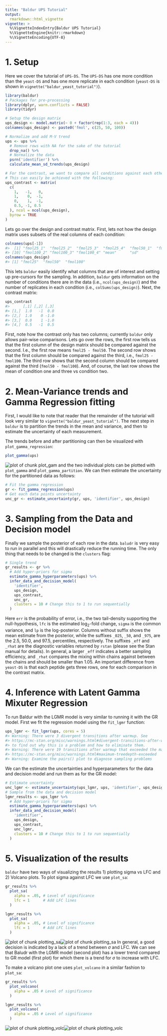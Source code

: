 ```yaml
---
title: "Baldur UPS Tutorial"
output:
  rmarkdown::html_vignette
vignette: >
  %\VignetteIndexEntry{Baldur UPS Tutorial}
  %\VignetteEngine{knitr::rmarkdown}
  %\VignetteEncoding{UTF-8}
---
```



# 1. Setup
Here we cover the tutorial of `UPS-DS`.
The `UPS-DS` has one more condition than the `yeast-DS` and has one more replicate in each condition (`yeast-DS` is shown in `vignette("baldur_yeast_tutorial")`).

```r
library(baldur)
# Packages for pre-processing
library(dplyr, warn.conflicts = FALSE)
library(tidyr)

# Setup the design matrix
ups_design <- model.matrix(~ 0 + factor(rep(1:3, each = 4)))
colnames(ups_design) <- paste0('fmol', c(25, 50, 100))

# Normalize and add M-V trend
ups <- ups %>%
  # Remove rows with NA for the sake of the tutorial
  drop_na() %>%
  # Normalize the data
  psrn('identifier') %>%
  calculate_mean_sd_trends(ups_design)

# For the contrast, we want to compare all conditions against each other, and in addtion, suppose we would like to know the difference between the mean of condition 1 and 3 against 2 ([fmol25 + fmol100]/2 - fmol50).
# This can easily be achieved with the following:
ups_contrast <- matrix(
  c(
    1,   -1,   0,
    1,    0,  -1,
    0,    1,  -1,
    0.5, -1, 0.5
  ), ncol = ncol(ups_design),
  byrow = TRUE
)
```
Lets go over the design and contrast matrix.
First, lets not how the design matrix uses subsets of the real columns of each condition:

```r
colnames(ups[-1])
#>  [1] "fmol25_1"  "fmol25_2"  "fmol25_3"  "fmol25_4"  "fmol50_1"  "fmol50_2"  "fmol50_3"  "fmol50_4"  "fmol100_1"
#> [10] "fmol100_2" "fmol100_3" "fmol100_4" "mean"      "sd"
colnames(ups_design)
#> [1] "fmol25"  "fmol50"  "fmol100"
```
This lets `baldur` easily identify what columns that are of interest and setting up pre-cursors for the sampling.
In addition, `baldur` gets information on the number of conditions there are in the data (i.e., `ncol(ups_design)`) and the number of replicates in each condition (i.e., `colSums(ups_design)`).
Next, the contrast matrix:

```r
ups_contrast
#>      [,1] [,2] [,3]
#> [1,]  1.0   -1  0.0
#> [2,]  1.0    0 -1.0
#> [3,]  0.0    1 -1.0
#> [4,]  0.5   -1  0.5
```
First, note how the contrast only has two columns; currently `baldur` only allows pair-wise comparisons.
Lets go over the rows, the first row tells us that the first column of the design matrix should be compared against the second.
I.e., the first row means `fmol25 - fmol50`.
The second row shows that the first column should be compared against the third, i.e., `fmol25 - fmol100`.
The third row shows that the second column should be compared against the third (`fmol50 - fmol100`).
And, of course, the last row shows the mean of condition one and three vs condition two.

# 2. Mean-Variance trends and Gamma Regression fitting
First, I would like to note that reader that the remainder of the tutorial will look very similar to `vignette("baldur_yeast_tutorial")`.
The next step in `baldur` is to partition the trends in the mean and variance, and then to estimate the uncertainty of each measurement.

The trends before and after partitioning can then be visualized with `plot_gamma_regression`:

```r
plot_gamma(ups)
```

![plot of chunk plot_gam](plot_gam-1.png)
and the two individual plots can be plotted with `plot_gamma` and `plot_gamma_partition`.
We can then estimate the uncertainty for the partitioned data as follows:

```r
# Fit the gamma regression
gr <- fit_gamma_regression(ups)
# Get each data points uncertainty
unc_gr <- estimate_uncertainty(gr, ups, 'identifier', ups_design)
```

# 3. Sampling from the Data and Decision model
Finally we sample the posterior of each row in the data.
`baludr` is very easy to run in parallel and this will drastically reduce the running time.
The only thing that needs to be changed is the `clusters` flag:

```r
# Single trend
gr_results <- gr %>%
  # Add hyper-priors for sigma
  estimate_gamma_hyperparameters(ups) %>%
  infer_data_and_decision_model(
    'identifier',
    ups_design,
    ups_contrast,
    unc_gr,
    clusters = 10 # Change this to 1 to run sequentially
  )
```
Here `err` is the probability of error, i.e., the two tail-density supporting the null-hypothesis, `lfc` is the estimated log$_2$-fold change, `sigma` is the common variance, and `lp` is the log-posterior.
Columns without suffix shows the mean estimate from the posterior, while the suffixes `_025`, `_50`, and `_975`, are the 2.5, 50.0, and 97.5, percentiles, respectively.
The suffixes `_eff` and `_rhat` are the diagnostic variables returned by `rstan` (please see the Stan manual for details).
In general, a larger `_eff` indicates a better sampling efficiency, and `_rhat` compares the mixing within chains against between the chains and should be smaller than 1.05.
An important difference from `yeast-DS` is that each peptide gets three rows, one for each comparison in the contrast matrix.

# 4. Inference with Latent Gamma Mixuter Regression
To run Baldur with the LGMR model is very similar to running it with the GR model.
First we fit the regression model using the `fit_lgmr` function:

```r
ups_lgmr <- fit_lgmr(ups, cores = 5)
#> Warning: There were 3 divergent transitions after warmup. See
#> https://mc-stan.org/misc/warnings.html#divergent-transitions-after-warmup
#> to find out why this is a problem and how to eliminate them.
#> Warning: There were 19 transitions after warmup that exceeded the maximum treedepth. Increase max_treedepth above 10. See
#> https://mc-stan.org/misc/warnings.html#maximum-treedepth-exceeded
#> Warning: Examine the pairs() plot to diagnose sampling problems
```
We can the estimate the uncertainties and hyperparameters for the data and decision model and run them as for the GR model:


```r
# Estimate uncertainty
unc_lgmr <- estimate_uncertainty(ups_lgmr, ups, 'identifier', ups_design)
# Sample from the data and decision model
lgmr_results <- ups_lgmr %>%
  # Add hyper-priors for sigma
  estimate_gamma_hyperparameters(ups) %>%
  infer_data_and_decision_model(
    'identifier',
    ups_design,
    ups_contrast,
    unc_lgmr,
    clusters = 10 # Change this to 1 to run sequentially
  )
```

# 5. Visualization of the results
`baldur` have two ways of visualizing the results 1) plotting sigma vs LFC and 2) Volcano plots.
To plot sigma against LFC we use `plot_sa`:

```r
gr_results %>%
  plot_sa(
    alpha = .05, # Level of significance
    lfc = 1      # Add LFC lines
  )

lgmr_results %>%
  plot_sa(
    alpha = .05, # Level of significance
    lfc = 1      # Add LFC lines
  )
```

![plot of chunk plotting_sa](plotting_sa-1.png)![plot of chunk plotting_sa](plotting_sa-2.png)
In general, a good decision is indicated by a lack of a trend between $\sigma$ and LFC.
We can see that Baludr with the LGMR model (second plot) has a lower trend compared to GR model (first plot) for which there is a trend for $\sigma$ to increase with LFC.


To make a volcano plot one uses `plot_volcano` in a similar fashion to `plot_sa`:

```r
gr_results %>%
  plot_volcano(
    alpha = .05 # Level of significance
  )

lgmr_results %>%
  plot_volcano(
    alpha = .05 # Level of significance
  )
```

![plot of chunk plotting_volc](plotting_volc-1.png)![plot of chunk plotting_volc](plotting_volc-2.png)
